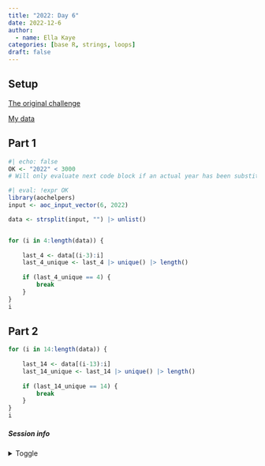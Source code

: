 ```yaml
---
title: "2022: Day 6"
date: 2022-12-6
author: 
  - name: Ella Kaye
categories: [base R, strings, loops]
draft: false
---
```


## Setup

[The original challenge](https://adventofcode.com/2022/day/6)

[My data](input){target="_blank"}

## Part 1

```r
#| echo: false
OK <- "2022" < 3000
# Will only evaluate next code block if an actual year has been substituted for the placeholder
```


```r
#| eval: !expr OK
library(aochelpers)
input <- aoc_input_vector(6, 2022)
```

```r
data <- strsplit(input, "") |> unlist() 


for (i in 4:length(data)) {
	
	last_4 <- data[(i-3):i]
	last_4_unique <- last_4 |> unique() |> length()
	
	if (last_4_unique == 4) {
		break
	}
}
i
```


## Part 2

```r
for (i in 14:length(data)) {
	
	last_14 <- data[(i-13):i]
	last_14_unique <- last_14 |> unique() |> length()
	
	if (last_14_unique == 14) {
		break
	}
}
i
```


##### Session info {.appendix}

<details><summary>Toggle</summary>

```r
#| echo: false
library(sessioninfo)
# save the session info as an object
pkg_session <- session_info(pkgs = "attached")

# get the quarto version
quarto_version <- system("quarto --version", intern = TRUE)

# inject the quarto info
pkg_session$platform$quarto <- paste(
  system("quarto --version", intern = TRUE), 
  "@", 
  quarto::quarto_path()
  )

# print it out
pkg_session
```

</details>





